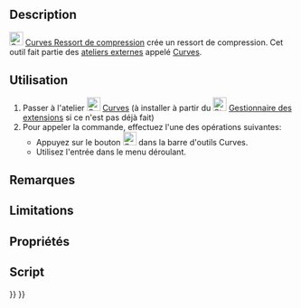 <languages/>

{{Docnav/fr
|[[Curves_ToConsole/fr|Vers console]]
|[[Curves_ReflectLines/fr|Ligne réfléchie]]
|[[Curves_Workbench/fr|Atelier Curves]]
|IconL=Curves_ToConsole.svg
|IconR=Curves_ReflectLines.svg
|IconC=Curves_workbench_icon.svg
}}

{{GuiCommand/fr
|Name=Curves CompressionSpring
|Name/fr=Curves Ressort de compression
|MenuLocation=Curves → Compression Spring
|Workbenches=[[Curves_Workbench/fr|Curves]]
}}

==Description==

[[Image:Curves_CompressionSpring.svg|24px]] [[Curves_CompressionSpring/fr|Curves Ressort de compression]] crée un ressort de compression. Cet outil fait partie des [[External_workbenches/fr|ateliers externes]] appelé [[Curves_Workbench/fr|Curves]].

<span id="Usage"></span>
==Utilisation==

# Passer à l'atelier [[Image:Curves_workbench_icon.svg|24px]] [[Curves_Workbench/fr|Curves]] (à installer à partir du [[Image:Std_AddonMgr.svg|24px]] [[Std_AddonMgr/fr|Gestionnaire des extensions]] si ce n'est pas déjà fait)
# Pour appeler la commande, effectuez l'une des opérations suivantes:
#* Appuyez sur le bouton [[Image:Curves_CompressionSpring.svg|24px]] dans la barre d'outils Curves.
#* Utilisez l'entrée {{MenuCommand|Surfaces → Compression Spring}} dans le menu déroulant.


<span id="Notes"></span>
==Remarques==


<span id="Limitations"></span>
== Limitations ==


<span id="Properties"></span>
==Propriétés==


<span id="Scripting"></span>
==Script==


{{Docnav/fr
|[[Curves_ToConsole/fr|Vers console]]
|[[Curves_ReflectLines/fr|Ligne réfléchie]]
|[[Curves_Workbench/fr|Atelier Curves]]
|IconL=Curves_ToConsole.svg
|IconR=Curves_ReflectLines.svg
|IconC=Curves_workbench_icon.svg
}}

{{Curves Tools navi{{#translation:}}}}
{{Userdocnavi{{#translation:}}}}